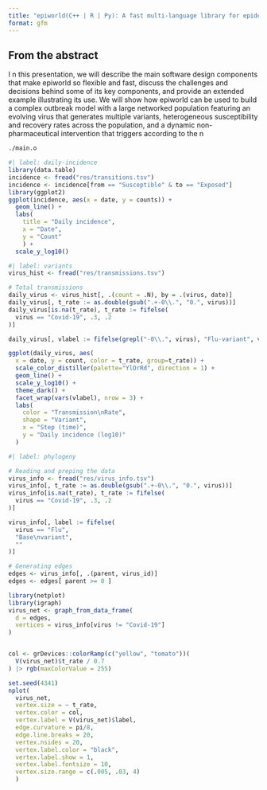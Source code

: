 ```yaml
---
title: "epiworld(C++ | R | Py): A fast multi-language library for epidemiological agent-based models"
format: gfm
---
```


## From the abstract

I n this presentation, we will describe the main software design components that make epiworld so flexible and fast, discuss the challenges and decisions behind some of its key components, and provide an extended example illustrating its use. We will show how epiworld can be used to build a complex outbreak model with a large networked population featuring an evolving virus that generates multiple variants, heterogeneous susceptibility and recovery rates across the population, and a dynamic non-pharmaceutical intervention that triggers according to the n

```bash
./main.o
```


```r
#| label: daily-incidence
library(data.table)
incidence <- fread("res/transitions.tsv")
incidence <- incidence[from == "Susceptible" & to == "Exposed"]
library(ggplot2)
ggplot(incidence, aes(x = date, y = counts)) +
  geom_line() +
  labs(
    title = "Daily incidence",
    x = "Date",
    y = "Count"
    ) +
  scale_y_log10()
```



```r
#| label: variants
virus_hist <- fread("res/transmissions.tsv")

# Total transmissions
daily_virus <- virus_hist[, .(count = .N), by = .(virus, date)]
daily_virus[, t_rate := as.double(gsub(".+-0\\.", "0.", virus))]
daily_virus[is.na(t_rate), t_rate := fifelse(
  virus == "Covid-19", .3, .2
)]

daily_virus[, vlabel := fifelse(grepl("-0\\.", virus), "Flu-variant", virus)]

ggplot(daily_virus, aes(
  x = date, y = count, color = t_rate, group=t_rate)) +
  scale_color_distiller(palette="YlOrRd", direction = 1) +
  geom_line() +
  scale_y_log10() +
  theme_dark() +
  facet_wrap(vars(vlabel), nrow = 3) +
  labs(
    color = "Transmission\nRate",
    shape = "Variant",
    x = "Step (time)",
    y = "Daily incidence (log10)"
  )
```


```r
#| label: phylogeny

# Reading and preping the data
virus_info <- fread("res/virus_info.tsv")
virus_info[, t_rate := as.double(gsub(".+-0\\.", "0.", virus))]
virus_info[is.na(t_rate), t_rate := fifelse(
  virus == "Covid-19", .3, .2
)]

virus_info[, label := fifelse(
  virus == "Flu",
  "Base\nvariant",
  ""
)]

# Generating edges
edges <- virus_info[, .(parent, virus_id)]
edges <- edges[ parent >= 0 ]

library(netplot)
library(igraph)
virus_net <- graph_from_data_frame(
  d = edges,
  vertices = virus_info[virus != "Covid-19"]
)


col <- grDevices::colorRamp(c("yellow", "tomato"))(
  V(virus_net)$t_rate / 0.7
) |> rgb(maxColorValue = 255)

set.seed(4341)
nplot(
  virus_net,
  vertex.size = ~ t_rate,
  vertex.color = col,
  vertex.label = V(virus_net)$label,
  edge.curvature = pi/8,
  edge.line.breaks = 20,
  vertex.nsides = 20,
  vertex.label.color = "black",
  vertex.label.show = 1,
  vertex.label.fontsize = 10,
  vertex.size.range = c(.005, .03, 4)
  )
```